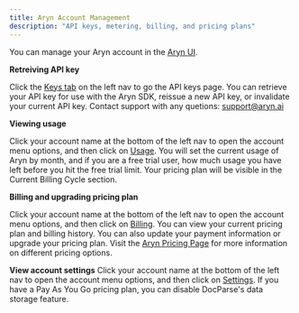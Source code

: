 ```yaml
---
title: Aryn Account Management
description: "API keys, metering, billing, and pricing plans"
---
```


You can manage your Aryn account in the [Aryn UI](https://app.aryn.ai/).

**Retreiving API key**

Click the [Keys tab](https://app.aryn.ai/api-keys) on the left nav to go the API keys page. You can retrieve your API key for use with the Aryn SDK, reissue a new API key, or invalidate your current API key. Contact support with any quetions: support@aryn.ai

**Viewing usage**

Click your account name at the bottom of the left nav to open the account menu options, and then click on [Usage](https://app.aryn.ai/usage). You will set the current usage of Aryn by month, and if you are a free trial user, how much usage you have left before you hit the free trial limit. Your pricing plan will be visible in the Current Billing Cycle section.

**Billing and upgrading pricing plan**

Click your account name at the bottom of the left nav to open the account menu options, and then click on [Billing](https://app.aryn.ai/billing). You can view your current pricing plan and billing history. You can also update your payment information or upgrade your pricing plan. Visit the [Aryn Pricing Page](https://www.aryn.ai/pricing) for more information on different pricing options.


**View account settings**
Click your account name at the bottom of the left nav to open the account menu options, and then click on [Settings](https://app.aryn.ai/settings). If you have a Pay As You Go pricing plan, you can disable DocParse's data storage feature.